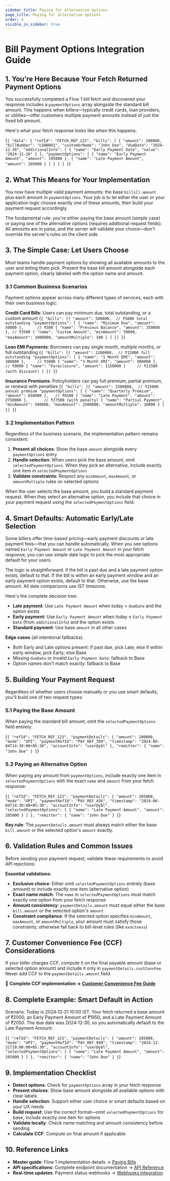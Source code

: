 ```yaml
---
sidebar_title: Paying for alternative options
page_title: Paying for alternative options
order: 6
visible_in_sidebar: true
---
```


# Bill Payment Options Integration Guide

## 1. You're Here Because Your Fetch Returned Payment Options

You successfully completed a Flow 1 bill fetch and discovered your response includes a `paymentOptions` array alongside the standard bill amount. This happens when billers—typically credit cards, loan providers, or utilities—offer customers multiple payment amounts instead of just the fixed bill amount.

Here's what your fetch response looks like when this happens:

<CodeBlockWithCopy language="json">{`
{
  "data": {
    "refId": "FETCH_REF_123",
    "bills": [
      {
        "amount": 200000,  
        "billNumber": "LOAN001",
        "customerName": "John Doe",
        "dueDate": "2024-12-30",
        "additionalInfo": [
          { "name": "Early Payment Date", "value": "2024-12-20" }
        ],
        "paymentOptions": [
          { "name": "Early Payment Amount", "amount": 195000 },
          { "name": "Late Payment Amount", "amount": 205000 }
        ]
      }
    ]
  }
}
`}</CodeBlockWithCopy>

## 2. What This Means for Your Implementation

You now have multiple valid payment amounts: the base `bills[].amount` plus each amount in `paymentOptions`. Your job is to let either the user or your application logic choose exactly one of these amounts, then build your payment request accordingly.

The fundamental rule: you're either paying the base amount (simple case) or paying one of the alternative options (requires additional request fields). All amounts are in paise, and the server will validate your choice—don't override the server's rules on the client side.

## 3. The Simple Case: Let Users Choose

Most teams handle payment options by showing all available amounts to the user and letting them pick. Present the base bill amount alongside each payment option, clearly labeled with the option name and amount.

### 3.1 Common Business Scenarios

Payment options appear across many different types of services, each with their own business logic:

**Credit Card Bills**: Users can pay minimum due, total outstanding, or a custom amount
<CodeBlockWithCopy language="json">{`
{
  "bills": [{
    "amount": 500000,  // ₹5000 total outstanding
    "paymentOptions": [
      { "name": "Minimum Due", "amount": 50000 },      // ₹500
      { "name": "Previous Balance", "amount": 350000 }, // ₹3500
      { "name": "Custom Amount", "minAmount": 50000, "maxAmount": 1000000, "amountMultiple": 100 }
    ]
  }]
}
`}</CodeBlockWithCopy>

**Loan EMI Payments**: Borrowers can pay single month, multiple months, or full outstanding
<CodeBlockWithCopy language="json">{`
{
  "bills": [{
    "amount": 1200000,  // ₹12000 full outstanding
    "paymentOptions": [
      { "name": "1 Month EMI", "amount": 300000 },     // ₹3000
      { "name": "3 Month EMI", "amount": 900000 },     // ₹9000
      { "name": "Foreclosure", "amount": 1150000 }     // ₹11500 (with discount)
    ]
  }]
}
`}</CodeBlockWithCopy>

**Insurance Premiums**: Policyholders can pay full premium, partial premium, or renewal with penalties
<CodeBlockWithCopy language="json">{`
{
  "bills": [{
    "amount": 2500000,  // ₹25000 annual premium
    "paymentOptions": [
      { "name": "Quarterly Premium", "amount": 650000 },   // ₹6500
      { "name": "Late Payment", "amount": 2750000 },       // ₹27500 (with penalty)
      { "name": "Partial Payment", "minAmount": 500000, "maxAmount": 2500000, "amountMultiple": 10000 }
    ]
  }]
}
`}</CodeBlockWithCopy>

### 3.2 Implementation Pattern

Regardless of the business scenario, the implementation pattern remains consistent:

1. **Present all choices**: Show the base `amount` alongside every `paymentOptions` entry
2. **Handle selection**: When users pick the base amount, omit `selectedPaymentOptions`. When they pick an alternative, include exactly one item in `selectedPaymentOptions`
3. **Validate constraints**: Respect any `minAmount`, `maxAmount`, or `amountMultiple` rules on selected options

When the user selects the base amount, you build a standard payment request. When they select an alternative option, you include that choice in your payment request using the `selectedPaymentOptions` field.

## 4. Smart Defaults: Automatic Early/Late Selection

Some billers offer time-based pricing—early payment discounts or late payment fees—that you can handle automatically. When you see options named `Early Payment Amount` or `Late Payment Amount` in your fetch response, you can use simple date logic to pick the most appropriate default for your users.

The logic is straightforward: if the bill is past due and a late payment option exists, default to that. If the bill is within an early payment window and an early payment option exists, default to that. Otherwise, use the base amount. All date comparisons use IST timezone.

Here's the complete decision tree:
- **Late payment**: Use `Late Payment Amount` when today > `dueDate` and the option exists
- **Early payment**: Use `Early Payment Amount` when today ≤ `Early Payment Date` (from `additionalInfo`) and the option exists
- **Standard payment**: Use base `amount` in all other cases

**Edge cases** (all intentional fallbacks):
- Both Early and Late options present: if past due, pick Late; else if within early window, pick Early; else Base
- Missing `dueDate` or invalid `Early Payment Date`: fallback to Base
- Option names don't match exactly: fallback to Base

## 5. Building Your Payment Request

Regardless of whether users choose manually or you use smart defaults, you'll build one of two request types:

### 5.1 Paying the Base Amount

When paying the standard bill amount, omit the `selectedPaymentOptions` field entirely:

<CodeBlockWithCopy language="json">{`
{
  "refId": "FETCH_REF_123",
  "paymentDetails": {
    "amount": 200000,
    "mode": "UPI",
    "paymentRefId": "PAY_REF_789",
    "timestamp": "2024-06-04T14:30:00+05:30",
    "accountInfo": "user@ybl"
  },
  "remitter": { "name": "John Doe" }
}
`}</CodeBlockWithCopy>

### 5.2 Paying an Alternative Option

When paying any amount from `paymentOptions`, include exactly one item in `selectedPaymentOptions` with the exact `name` and `amount` from your fetch response:

<CodeBlockWithCopy language="json">{`
{
  "refId": "FETCH_REF_123",
  "paymentDetails": {
    "amount": 205000,
    "mode": "UPI",
    "paymentRefId": "PAY_REF_456",
    "timestamp": "2024-06-04T14:30:00+05:30",
    "accountInfo": "user@ybl",
    "selectedPaymentOptions": [
      { "name": "Late Payment Amount", "amount": 205000 }
    ]
  },
  "remitter": { "name": "John Doe" }
}
`}</CodeBlockWithCopy>

**Key rule**: The `paymentDetails.amount` must always match either the base `bill.amount` or the selected option's `amount` exactly.

## 6. Validation Rules and Common Issues

Before sending your payment request, validate these requirements to avoid API rejections:

**Essential validations:**
- **Exclusive choice**: Either omit `selectedPaymentOptions` entirely (base amount) or include exactly one item (alternative option)
- **Exact name match**: The `name` in `selectedPaymentOptions` must match exactly one option from your fetch response
- **Amount consistency**: `paymentDetails.amount` must equal either the base `bill.amount` or the selected option's `amount`
- **Constraint compliance**: If the selected option specifies `minAmount`, `maxAmount`, or `amountMultiple`, your amount must satisfy those constraints; otherwise fall back to bill-level rules (like `exactness`)

## 7. Customer Convenience Fee (CCF) Considerations

If your biller charges CCF, compute it on the final payable amount (base or selected option amount) and include it only in `paymentDetails.custConvFee`. Never add CCF to the `paymentDetails.amount` field.

📖 **Complete CCF implementation → <a href="/payments/billpay/api-integration/customer-convenience-fee" target="_blank">Customer Convenience Fee Guide</a>**

## 8. Complete Example: Smart Default in Action

Scenario: Today is 2024‑12‑31 10:00 IST. Your fetch returned a base amount of ₹2000, an Early Payment Amount of ₹1950, and a Late Payment Amount of ₹2050. The due date was 2024‑12‑30, so you automatically default to the Late Payment Amount:

<CodeBlockWithCopy language="json">{`
{
  "refId": "FETCH_REF_123",
  "paymentDetails": {
    "amount": 205000,
    "mode": "UPI",
    "paymentRefId": "PAY_REF_999",
    "timestamp": "2024-12-31T10:00:00+05:30",
    "accountInfo": "user@ybl",
    "selectedPaymentOptions": [
      { "name": "Late Payment Amount", "amount": 205000 }
    ]
  },
  "remitter": { "name": "John Doe" }
}
`}</CodeBlockWithCopy>

## 9. Implementation Checklist

- **Detect options**: Check for `paymentOptions` array in your fetch response
- **Present choices**: Show base amount alongside all available options with clear labels
- **Handle selection**: Support either user choice or smart defaults based on your UX needs
- **Build request**: Use the correct format—omit `selectedPaymentOptions` for base, include exactly one item for options
- **Validate locally**: Check name matching and amount consistency before sending
- **Calculate CCF**: Compute on final amount if applicable

## 10. Reference Links

- **Master guide**: Flow 1 implementation details → <a href="/payments/billpay/api-integration/paying_bills#3-flow-1-bill-fetch--payment" target="_blank">Paying Bills</a>
- **API specifications**: Complete endpoint documentation → <a href="/payments/billpay/api-integration/api-reference" target="_blank">API Reference</a>
- **Real‑time updates**: Payment status webhooks → <a href="/payments/billpay/api-integration/webhooks" target="_blank">Webhooks Integration</a>

<WasPageHelpful />

